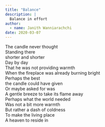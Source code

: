 ```yaml
---
title: "Balance"
description: |
  Balance in effort
author:
  - name: Janith Wanniarachchi
date: 2020-03-07
---
```


The candle never thought  
Standing there   
shorter and shorter   
Day by day  
That he was not providing warmth  
When the fireplace was already burning bright  
Perhaps the best   
the candle could have given   
Or maybe asked for was  
A gentle breeze to take its flame away  
Perhaps what the world needed  
Was not a bit more warmth  
But rather a dash of coldness   
To make the living place  
A heaven to reside in